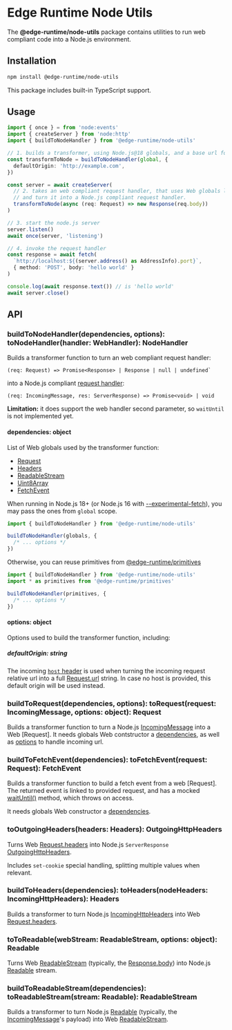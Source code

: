 
# Edge Runtime Node Utils

The **@edge-runtime/node-utils** package contains utilities to run web compliant code into a Node.js environment.

## Installation

```sh npm2yarn
npm install @edge-runtime/node-utils
```

This package includes built-in TypeScript support.

## Usage

```ts
import { once } = from 'node:events'
import { createServer } from 'node:http'
import { buildToNodeHandler } from '@edge-runtime/node-utils'

// 1. builds a transformer, using Node.js@18 globals, and a base url for URL constructor.
const transformToNode = buildToNodeHandler(global, {
  defaultOrigin: 'http://example.com',
})

const server = await createServer(
  // 2. takes an web compliant request handler, that uses Web globals like Request and Response,
  // and turn it into a Node.js compliant request handler.
  transformToNode(async (req: Request) => new Response(req.body))
)

// 3. start the node.js server
server.listen()
await once(server, 'listening')

// 4. invoke the request handler
const response = await fetch(
  `http://localhost:${(server.address() as AddressInfo).port}`,
  { method: 'POST', body: 'hello world' }
)

console.log(await response.text()) // is 'hello world'
await server.close()
```

## API

### buildToNodeHandler(dependencies, options): toNodeHandler(handler: WebHandler): NodeHandler

Builds a transformer function to turn an web compliant request handler:

```
(req: Request) => Promise<Response> | Response | null | undefined`
```

into a Node.js compliant [request handler](https://nodejs.org/api/http.html#httpcreateserveroptions-requestlistener):

```
(req: IncomingMessage, res: ServerResponse) => Promise<void> | void
```

**Limitation:** it does support the web handler second parameter, so `waitUntil` is not implemented yet.

#### dependencies: object

List of Web globals used by the transformer function:

- [Request](https://developer.mozilla.org/en-US/docs/Web/API/Request)
- [Headers](https://developer.mozilla.org/en-US/docs/Web/API/Headers)
- [ReadableStream](https://developer.mozilla.org/en-US/docs/Web/API/ReadableStream)
- [Uint8Array](https://developer.mozilla.org/en-US/docs/Web/JavaScript/Reference/Global_Objects/Uint8Array)
- [FetchEvent](https://developer.mozilla.org/en-US/docs/Web/API/FetchEvent)

When running in Node.js 18+ (or Node.js 16 with [--experimental-fetch](https://nodejs.org/docs/latest-v16.x/api/cli.html#node_optionsoptions)), you may pass the ones from `global` scope.

```js
import { buildToNodeHandler } from '@edge-runtime/node-utils'

buildToNodeHandler(globals, {
  /* ... options */
})
```

Otherwise, you can reuse primitives from [@edge-runtime/primitives](/packages/primitives)

```js
import { buildToNodeHandler } from '@edge-runtime/node-utils'
import * as primitives from '@edge-runtime/primitives'

buildToNodeHandler(primitives, {
  /* ... options */
})
```

#### options: object

Options used to build the transformer function, including:

##### defaultOrigin: string

The incoming [`host` header](https://developer.mozilla.org/en-US/docs/Web/HTTP/Headers/host) is used when turning the incoming request relative url into a full [Request.url](https://developer.mozilla.org/en-US/docs/Web/API/Request/url) string.
In case no host is provided, this default origin will be used instead.

### buildToRequest(dependencies, options): toRequest(request: IncomingMessage, options: object): Request

Builds a transformer function to turn a Node.js [IncomingMessage](https://nodejs.org/api/http.html#class-httpincomingmessage) into a Web [Request].
It needs globals Web contstructor a [dependencies](#dependencies-object), as well as [options](#options-object) to handle incoming url.

### buildToFetchEvent(dependencies): toFetchEvent(request: Request): FetchEvent

Builds a transformer function to build a fetch event from a web [Request].
The returned event is linked to provided request, and has a mocked [waitUntil()](https://developer.mozilla.org/en-US/docs/Web/API/ExtendableEvent/waitUntil) method, which throws on access.

It needs globals Web constructor a [dependencies](#dependencies-object).

### toOutgoingHeaders(headers: Headers): OutgoingHttpHeaders

Turns Web [Request.headers](https://developer.mozilla.org/en-US/docs/Web/API/Request/headers) into
Node.js `ServerResponse` [OutgoingHttpHeaders](https://nodejs.org/api/http.html#responsegetheaders).

Includes `set-cookie` special handling, splitting multiple values when relevant.

### buildToHeaders(dependencies): toHeaders(nodeHeaders: IncomingHttpHeaders): Headers

Builds a transformer to turn Node.js [IncomingHttpHeaders](https://nodejs.org/api/http.html#messageheaders) into
Web [Request.headers](https://developer.mozilla.org/en-US/docs/Web/API/Request/headers).

### toToReadable(webStream: ReadableStream, options: object): Readable

Turns Web [ReadableStream](https://nodejs.org/api/stream.html#readable-streams)
(typically, the [Response.body](https://developer.mozilla.org/en-US/docs/Web/API/Response/body)) into
Node.js [Readable](https://nodejs.org/api/stream.html#readable-streams) stream.

### buildToReadableStream(dependencies): toReadableStream(stream: Readable): ReadableStream

Builds a transformer to turn Node.js [Readable](https://nodejs.org/api/stream.html#readable-streams)
(typically, the [IncomingMessage](https://nodejs.org/api/http.html#class-httpincomingmessage)'s payload) into
Web [ReadableStream](https://nodejs.org/api/stream.html#readable-streams).
